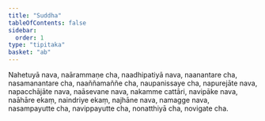 ```yaml
---
title: "Suddha"
tableOfContents: false
sidebar:
  order: 1
type: "tipitaka"
basket: "ab"
---
```



<DynamicBreadcrumb />

<Division number="207">

<Paragraph number="2822">
Nahetuyā nava, naārammaṇe cha, naadhipatiyā nava, naanantare cha, nasamanantare cha, naaññamaññe cha, naupanissaye cha, napurejāte nava, napacchājāte nava, naāsevane nava, nakamme cattāri, navipāke nava, naāhāre ekaṃ, naindriye ekaṃ, najhāne nava, namagge nava, nasampayutte cha, navippayutte cha, nonatthiyā cha, novigate cha.
</Paragraph>
</Division>